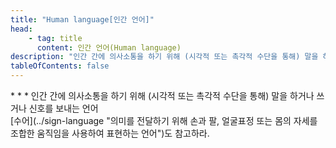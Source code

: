 ```yaml
---
title: "Human language[인간 언어]"
head:
    - tag: title
      content: 인간 언어(Human language)
description: "인간 간에 의사소통을 하기 위해 (시각적 또는 촉각적 수단을 통해) 말을 하거나 쓰거나 신호를 보내는 언어"
tableOfContents: false
---
```


<Badge text="WCAG2" variant="note" size="large" />
* * *
인간 간에 의사소통을 하기 위해 (시각적 또는 촉각적 수단을 통해) 말을 하거나 쓰거나 신호를 보내는 언어

<Aside title="참고">
[수어](../sign-language "의미를 전달하기 위해 손과 팔, 얼굴표정 또는 몸의 자세를 조합한 움직임을 사용하여 표현하는 언어")도 참고하라.
</Aside>
